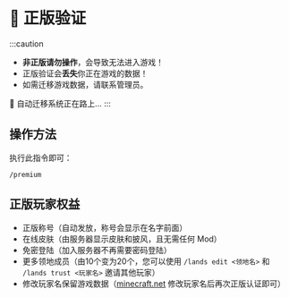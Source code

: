 # 🪪 正版验证

:::caution
* **非正版请勿操作**，会导致无法进入游戏！  
* 正版验证会**丢失**你正在游戏的数据！
* 如需迁移游戏数据，请联系管理员。

🚧 自动迁移系统正在路上…
:::

## 操作方法

执行此指令即可：

```plain
/premium
```

## 正版玩家权益

- 正版称号（自动发放，称号会显示在名字前面）
- 在线皮肤（由服务器显示皮肤和披风，且无需任何 Mod）
- 免密登陆（加入服务器不再需要密码登陆）
- 更多领地成员（由10个变为20个，您可以使用 `/lands edit <领地名>` 和 `/lands trust <玩家名>` 邀请其他玩家）
- 修改玩家名保留游戏数据（[minecraft.net](https://www.minecraft.net/en-us/msaprofile/mygames/editprofile) 修改玩家名后再次正版认证即可）
